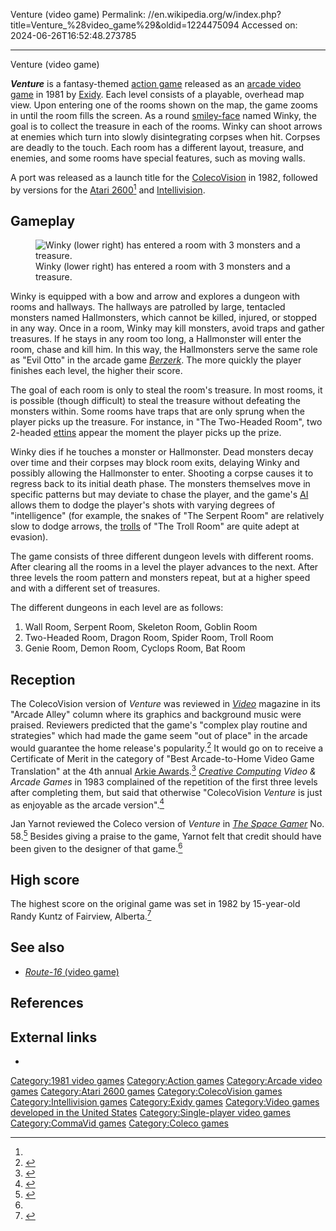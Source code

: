 Venture (video game)
Permalink: //en.wikipedia.org/w/index.php?title=Venture_%28video_game%29&oldid=1224475094
Accessed on: 2024-06-26T16:52:48.273785



------
Venture (video game)
{{short description|1981 video game}}
{{Infobox video game
|title = Venture
|image = Venture-arcade-artwork.jpg
|caption = Arcade flyer
|developer = [[Exidy]]<br>[[CommaVid]] (2600)<ref name=dp>{{cite web|last1=Santulli|first1=Joe|title=The Story of CommaVid|url=http://www.digitpress.com/archives/cc_commavid.htm|website=Digital Press}}</ref>
|publisher = Exidy<br>[[Coleco]] (ports)
|designer = 
|released = '''August 1981:''' Arcade<ref name="cashbox">{{cite magazine |title=Manufacturers Equipment |magazine=[[Cash Box]] |date=5 February 1983 |page=35 |url=https://archive.org/details/cashbox44unse_33/page/n34 |publisher=Cash Box Pub. Co.}}</ref><br>'''1982:''' ColecoVision, 2600<ref name=mania/><br>'''1983:''' Intellivision
|genre = [[Action game|Action]]
|modes = [[Single-player video game|Single-player]]
|platforms = [[Arcade video game|Arcade]], [[Atari 2600]], [[ColecoVision]], [[Intellivision]]
|arcade system = 
}}

'''''Venture''''' is a fantasy-themed [[action game]] released as an [[arcade video game]] in 1981 by [[Exidy]]. Each level consists of a playable, overhead map view. Upon entering one of the rooms shown on the map, the game zooms in until the room fills the screen. As a round [[smiley|smiley-face]] named Winky, the goal is to collect the treasure in each of the rooms. Winky can shoot arrows at enemies which turn into slowly disintegrating corpses when hit. Corpses are deadly to the touch. Each room has a different layout, treasure, and enemies, and some rooms have special features, such as moving walls.

A port was released as a launch title for the [[ColecoVision]] in 1982, followed by versions for the [[Atari 2600]]<ref name=mania/> and [[Intellivision]].

==Gameplay==
[[Image:ARC Venture.png|thumb|left|Winky (lower right) has entered a room with 3 monsters and a treasure.]]

Winky is equipped with a bow and arrow and explores a dungeon with rooms and hallways. The hallways are patrolled by large, tentacled monsters named Hallmonsters, which cannot be killed, injured, or stopped in any way. Once in a room, Winky may kill monsters, avoid traps and gather treasures. If he stays in any room too long, a Hallmonster will enter the room, chase and kill him. In this way, the Hallmonsters serve the same role as "Evil Otto" in the arcade game ''[[Berzerk (video game)|Berzerk]]''. The more quickly the player finishes each level, the higher their score.

The goal of each room is only to steal the room's treasure. In most rooms, it is possible (though difficult) to steal the treasure without defeating the monsters within. Some rooms have traps that are only sprung when the player picks up the treasure. For instance, in "The Two-Headed Room", two 2-headed [[Ettin (Dungeons & Dragons)|ettin]]s appear the moment the player picks up the prize.

Winky dies if he touches a monster or Hallmonster. Dead monsters decay over time and their corpses may block room exits, delaying Winky and possibly allowing the Hallmonster to enter. Shooting a corpse causes it to regress back to its initial death phase. The monsters themselves move in specific patterns but may deviate to chase the player, and the game's [[game artificial intelligence|AI]] allows them to dodge the player's shots with varying degrees of "intelligence" (for example, the snakes of "The Serpent Room" are relatively slow to dodge arrows, the [[troll]]s of "The Troll Room" are quite adept at evasion).

The game consists of three different dungeon levels with different rooms. After clearing all the rooms in a level the player advances to the next. After three levels the room pattern and monsters repeat, but at a higher speed and with a different set of treasures.

The different dungeons in each level are as follows:

#Wall Room, Serpent Room, Skeleton Room, Goblin Room
#Two-Headed Room, Dragon Room, Spider Room, Troll Room
#Genie Room, Demon Room, Cyclops Room, Bat Room

==Reception==
The ColecoVision version of ''Venture'' was reviewed in ''[[Video (magazine)|Video]]'' magazine in its "Arcade Alley" column where its graphics and background music were praised. Reviewers predicted that the game's "complex play routine and strategies" which had made the game seem "out of place" in the arcade would guarantee the home release's popularity.<ref>{{cite journal |last1= Kunkel |first1= Bill |author-link1= Bill Kunkel (journalist)|last2= Katz |first2= Arnie |author-link2= Arnie Katz|date= December 1982 |title= Arcade Alley: ColecoVision–The New State of the Art |journal= [[Video (magazine)|Video]]|publisher= Reese Communications|volume= 6|issue= 9|pages= 26, 112|issn= 0147-8907}}</ref>{{rp|112}} It would go on to receive a Certificate of Merit in the category of "Best Arcade-to-Home Video Game Translation" at the 4th annual [[Arkie Awards]].<ref>{{cite journal |last1= Kunkel |first1= Bill |author-link1= Bill Kunkel (journalist)|last2= Katz |first2= Arnie |author-link2= Arnie Katz|date= February 1983 |title= Arcade Alley: The Fourth Annual Arcade Awards |journal= [[Video (magazine)|Video]]|publisher= Reese Communications|volume= 6|issue= 11|pages= 30, 108|issn= 0147-8907}}</ref>{{rp|108}} ''[[Creative Computing (magazine)|Creative Computing]] Video & Arcade Games'' in 1983 complained of the repetition of the first three levels after completing them, but said that otherwise "ColecoVision ''Venture'' is just as enjoyable as the arcade version".<ref name=linzmayer1983spring>{{Cite magazine |last=Linzmayer |first=Owen |date=Spring 1983 |title=Home Video Games: Colecovision: Alive With Five |url=http://www.atarimagazines.com/cva/v1n1/colecovision.php |magazine=Creative Computing Video & Arcade Games |page=50}}</ref>

Jan Yarnot reviewed the Coleco version of ''Venture'' in ''[[The Space Gamer]]'' No. 58.<ref name="SG">{{cite journal|last=Yarnot |first=Jan |date=December 1982 |title=Capsule Reviews|journal=[[The Space Gamer]]|publisher=[[Steve Jackson Games]]|issue=58|pages=49}}</ref> Besides giving a praise to the game, Yarnot felt that credit should have been given to the designer of that game.<ref name="SG"/>

==High score==
The highest score on the original game was set in 1982 by 15-year-old Randy Kuntz of Fairview, Alberta.<ref>{{cite journal |author=Greg Michetti |title=Captain Video |journal=Edmonton Journal |date=May 18, 1982}}</ref>

==See also==
* [[Route-16 (video game)|''Route-16'' (video game)]]

==References==
{{Reflist|refs=
<ref name="mania">{{cite web |title=Atari 2600 Venture |url=http://www.atarimania.com/game-atari-2600-vcs-venture_7538.html |website=Atari Mania}}</ref>
}}

==External links==
* {{KLOV game|name=Venture|id=10301}}

{{DEFAULTSORT:Venture (Arcade Game)}}
[[Category:1981 video games]]
[[Category:Action games]]
[[Category:Arcade video games]]
[[Category:Atari 2600 games]]
[[Category:ColecoVision games]]
[[Category:Intellivision games]]
[[Category:Exidy games]]
[[Category:Video games developed in the United States]]
[[Category:Single-player video games]]
[[Category:CommaVid games]]
[[Category:Coleco games]]